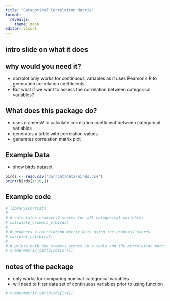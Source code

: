 ---
title: "Categorical Correlation Matrix"
format: 
  revealjs:
    theme: moon 
editor: visual
---

## intro slide on what it does

## why would you need it?

-   corrplot only works for continuous variables as it uses Pearson's R to generation correlation coefficients
-   But what if we want to assess the correlation between categorical variables?

## What does this package do?

-   uses cramersV to calculate correlation coefficient between categorical variables
-   generates a table with correlation values
-   generates correlation matrix plot

## Example Data

-   show birds dataset

```{r, echo = F}
birds <- read.csv("corrcat/data/birds.csv")
print(birds[1:10,])
```

## Example code

```{r, echo = T}

# library(corrcat)
# 
# # calculates cramversV scores for all categorical variables 
# calculate_cramers_v(birds)
# 
# # produces a correlation matrix with using the cramersV scores 
# corrplot_cat(birds)
# 
# # prints both the cramers scores in a table and the correlation matrix 
# cramermatrix_cat(birds[1:4])

```

## notes of the package

-   only works for comparing nominal categorical variables
-   will need to filter data set of continuous variables prior to using function

```{r, echo = T}
# cramermatrix_cat(birds[1:4])
```
